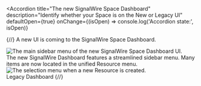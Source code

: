 
<Accordion 
  title="The new SignalWire Space Dashboard"
  description="Identify whether your Space is on the New or Legacy UI"
  defaultOpen={true}
  onChange={(isOpen) => console.log('Accordion state:', isOpen)}
>

{/*<Admonition type="info" icon="✨" title="New Dashboard">*/}
    A new UI is coming to the SignalWire Space Dashboard.
    <Tabs>
        <TabItem value="newui" label="New Dashboard">
            <div class="row">
                <div class="col col--4">
                <Frame caption="The redesigned main menu.">
                    ![The main sidebar menu of the new SignalWire Space Dashboard UI.](/images/dashboard/sidebar/new-sidebar.webp)
                </Frame>
                </div>
                <div class="col col--8">
                    The new SignalWire Dashboard features a streamlined sidebar menu. 
                    Many items are now located in the unified Resource menu.
                    <Frame>
                        ![The selection menu when a new Resource is created.](/images/dashboard/resources/add-new-resource.webp)
                    </Frame>    
                </div>
            </div>
        </TabItem>
        <TabItem value="legacyui" label="Legacy Dashboard">Legacy Dashboard</TabItem>
    </Tabs>
{/*</Admonition>*/}

</Accordion>
